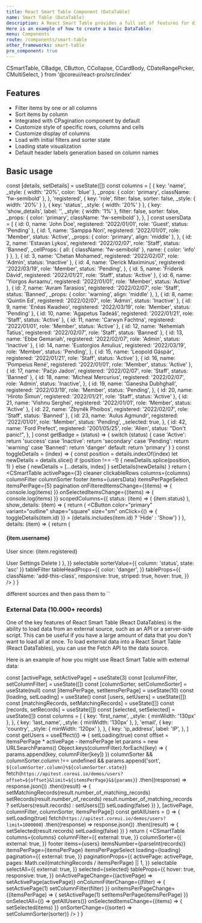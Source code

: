 ```yaml
---
title: React Smart Table Component (DataTable)
name: Smart Table (DataTable)
description: A React Smart Table provides a full set of features for displaying and manipulating tabular data. It allows you to easily create dynamic and interactive tables with features such as sorting, filtering, pagination, and searching. React Smart Table Component (DataTables) makes it easy to work with large datasets, and it is widely used in a variety of applications, including web-based applications, e-commerce sites, and more.
Here is an example of how to create a basic DataTable:
menu: Components
route: /components/smart-table
other_frameworks: smart-table
pro_component: true
---
```


  CSmartTable,
  CBadge,
  CButton,
  CCollapse,
  CCardBody,
  CDateRangePicker,
  CMultiSelect,
} from '@coreui/react-pro/src/index'

## Features

- Filter items by one or all columns
- Sort items by column
- Integrated with CPagination component by default
- Customize style of specific rows, columns and cells
- Customize display of columns
- Load with initial filters and sorter state
- Loading state visualization
- Default header labels generation based on column names

## Basic usage

  const [details, setDetails] = useState([])
  const columns = [
    {
      key: 'name',
      _style: { width: '20%', color: 'blue' },
      _props: { color: 'primary', className: 'fw-semibold' },
    },
    'registered',
    { key: 'role', filter: false, sorter: false, _style: { width: '20%' } },
    { key: 'status', _style: { width: '20%' } },
    {
      key: 'show_details',
      label: '',
      _style: { width: '1%' },
      filter: false,
      sorter: false,
      _props: { color: 'primary', className: 'fw-semibold' },
    },
  ]
  const usersData = [
    { id: 0, name: 'John Doe', registered: '2022/01/01', role: 'Guest', status: 'Pending' },
    {
      id: 1,
      name: 'Samppa Nori',
      registered: '2022/01/01',
      role: 'Member',
      status: 'Active',
      _props: { color: 'primary', align: 'middle' },
    },
    {
      id: 2,
      name: 'Estavan Lykos',
      registered: '2022/02/07',
      role: 'Staff',
      status: 'Banned',
      _cellProps: { all: { className: 'fw-semibold' }, name: { color: 'info' } },
    },
    { id: 3, name: 'Chetan Mohamed', registered: '2022/02/07', role: 'Admin', status: 'Inactive' },
    {
      id: 4,
      name: 'Derick Maximinus',
      registered: '2022/03/19',
      role: 'Member',
      status: 'Pending',
    },
    { id: 5, name: 'Friderik Dávid', registered: '2022/01/21', role: 'Staff', status: 'Active' },
    { id: 6, name: 'Yiorgos Avraamu', registered: '2022/01/01', role: 'Member', status: 'Active' },
    {
      id: 7,
      name: 'Avram Tarasios',
      registered: '2022/02/07',
      role: 'Staff',
      status: 'Banned',
      _props: { color: 'warning', align: 'middle' },
    },
    { id: 8, name: 'Quintin Ed', registered: '2022/02/07', role: 'Admin', status: 'Inactive' },
    { id: 9, name: 'Enéas Kwadwo', registered: '2022/03/19', role: 'Member', status: 'Pending' },
    { id: 10, name: 'Agapetus Tadeáš', registered: '2022/01/21', role: 'Staff', status: 'Active' },
    { id: 11, name: 'Carwyn Fachtna', registered: '2022/01/01', role: 'Member', status: 'Active' },
    { id: 12, name: 'Nehemiah Tatius', registered: '2022/02/07', role: 'Staff', status: 'Banned' },
    { id: 13, name: 'Ebbe Gemariah', registered: '2022/02/07', role: 'Admin', status: 'Inactive' },
    {
      id: 14,
      name: 'Eustorgios Amulius',
      registered: '2022/03/19',
      role: 'Member',
      status: 'Pending',
    },
    { id: 15, name: 'Leopold Gáspár', registered: '2022/01/21', role: 'Staff', status: 'Active' },
    { id: 16, name: 'Pompeius René', registered: '2022/01/01', role: 'Member', status: 'Active' },
    { id: 17, name: 'Paĉjo Jadon', registered: '2022/02/07', role: 'Staff', status: 'Banned' },
    {
      id: 18,
      name: 'Micheal Mercurius',
      registered: '2022/02/07',
      role: 'Admin',
      status: 'Inactive',
    },
    {
      id: 19,
      name: 'Ganesha Dubhghall',
      registered: '2022/03/19',
      role: 'Member',
      status: 'Pending',
    },
    { id: 20, name: 'Hiroto Šimun', registered: '2022/01/21', role: 'Staff', status: 'Active' },
    { id: 21, name: 'Vishnu Serghei', registered: '2022/01/01', role: 'Member', status: 'Active' },
    { id: 22, name: 'Zbyněk Phoibos', registered: '2022/02/07', role: 'Staff', status: 'Banned' },
    {
      id: 23,
      name: 'Aulus Agmundr',
      registered: '2022/01/01',
      role: 'Member',
      status: 'Pending',
      _selected: true,
    },
    {
      id: 42,
      name: 'Ford Prefect',
      registered: '2001/05/25',
      role: 'Alien',
      status: "Don't panic!",
    },
  ]
  const getBadge = (status) => {
    switch (status) {
      case 'Active':
        return 'success'
      case 'Inactive':
        return 'secondary'
      case 'Pending':
        return 'warning'
      case 'Banned':
        return 'danger'
      default:
        return 'primary'
    }
  }
  const toggleDetails = (index) => {
    const position = details.indexOf(index)
    let newDetails = details.slice()
    if (position !== -1) {
      newDetails.splice(position, 1)
    } else {
      newDetails = [...details, index]
    }
    setDetails(newDetails)
  }
  return (
    <CSmartTable
      activePage={3}
      cleaner
      clickableRows
      columns={columns}
      columnFilter
      columnSorter
      footer
      items={usersData}
      itemsPerPageSelect
      itemsPerPage={5}
      pagination
      onFilteredItemsChange={(items) => {
        console.log(items)
      }}
      onSelectedItemsChange={(items) => {
        console.log(items)
      }}
      scopedColumns={{
        status: (item) => (
          <td>
            <CBadge color={getBadge(item.status)}>{item.status}</CBadge>
          </td>
        ),
        show_details: (item) => {
          return (
            <td className="py-2">
              <CButton
                color="primary"
                variant="outline"
                shape="square"
                size="sm"
                onClick={() => {
                  toggleDetails(item.id)
                }}
              >
                {details.includes(item.id) ? 'Hide' : 'Show'}
              </CButton>
            </td>
          )
        },
        details: (item) => {
          return (
            <CCollapse visible={details.includes(item.id)}>
              <CCardBody>
                <h4>{item.username}</h4>
                <p className="text-muted">User since: {item.registered}</p>
                <CButton size="sm" color="info">
                  User Settings
                </CButton>
                <CButton size="sm" color="danger" className="ml-1">
                  Delete
                </CButton>
              </CCardBody>
            </CCollapse>
          )
        },
      }}
      selectable
      sorterValue={{ column: 'status', state: 'asc' }}
      tableFilter
      tableHeadProps={{
        color: 'danger',
      }}
      tableProps={{
        className: 'add-this-class',
        responsive: true,
        striped: true,
        hover: true,
      }}
    />
  )
}

<Example>
  <BasicUsageExample />
</Example>
different sources and then  pass them to `<CSmartTable>`

### External Data (10.000+ records)

One of the key features of React Smart Table (React DataTables) is the ability to load data from an external source, such as an API or a server-side script.
This can be useful if you have a large amount of data that you don't want to load all at once. To load external data into a React Smart Table (React DataTables), you can use the Fetch API to the data source.

Here is an example of how you might use React Smart Table with external data:

  const [activePage, setActivePage] = useState(3)
  const [columnFilter, setColumnFilter] = useState([])
  const [columnSorter, setColumnSorter] = useState(null)
  const [itemsPerPage, setItemsPerPage] = useState(10)
  const [loading, setLoading] = useState()
  const [users, setUsers] = useState([])
  const [matchingRecords, setMatchingRecords] = useState([])
  const [records, setRecords] = useState([])
  const [selected, setSelected] = useState([])
  const columns = [
    {
      key: 'first_name',
      _style: { minWidth: '130px' },
    },
    {
      key: 'last_name',
      _style: { minWidth: '130px' },
    },
    'email',
    {
      key: 'country',
      _style: { minWidth: '120px' },
    },
    {
      key: 'ip_address',
      label: 'IP',
    },
  ]
  const getUsers = useEffect(() => {
    setLoading(true)
    const offset = itemsPerPage * activePage - itemsPerPage
    let params = new URLSearchParams()
    Object.keys(columnFilter).forEach((key) => {
      params.append(key, columnFilter[key])
    })
    columnSorter &&
      columnSorter.column !== undefined &&
      params.append('sort', `${columnSorter.column}%${columnSorter.state}`)
    fetch(`https://apitest.coreui.io/demos/users?offset=${offset}&limit=${itemsPerPage}&${params}`)
      .then((response) => response.json())
      .then((result) => {
        setMatchingRecords(result.number_of_matching_records)
        setRecords(result.number_of_records)
        result.number_of_matching_records ? setUsers(result.records) : setUsers([])
        setLoading(false)
      })
  }, [activePage, columnFilter, columnSorter, itemsPerPage])
  const getAllUsers = () => {
    setLoading(true)
    fetch(`https://apitest.coreui.io/demos/users?limit=1000000`)
      .then((response) => response.json())
      .then((result) => {
        setSelected(result.records)
        setLoading(false)
      })
  }
  return (
    <CSmartTable
      columns={columns}
      columnFilter={{
        external: true,
      }}
      columnSorter={{
        external: true,
      }}
      footer
      items={users}
      itemsNumber={parseInt(records)}
      itemsPerPage={itemsPerPage}
      itemsPerPageSelect
      loading={loading}
      pagination={{
        external: true,
      }}
      paginationProps={{
        activePage: activePage,
        pages: Math.ceil(matchingRecords / itemsPerPage) || 1,
      }}
      selectable
      selectAll={{
        external: true,
      }}
      selected={selected}
      tableProps={{
        hover: true,
        responsive: true,
      }}
      onActivePageChange={(activePage) => setActivePage(activePage)}
      onColumnFilterChange={(filter) => {
        setActivePage(1)
        setColumnFilter(filter)
      }}
      onItemsPerPageChange={(itemsPerPage) => {
        setActivePage(1)
        setItemsPerPage(itemsPerPage)
      }}
      onSelectAll={() => getAllUsers()}
      onSelectedItemsChange={(items) => {
        setSelected(items)
      }}
      onSorterChange={(sorter) => setColumnSorter(sorter)}
    />
  )
}

<Example>
  <ExternalDataExample />
</Example>
